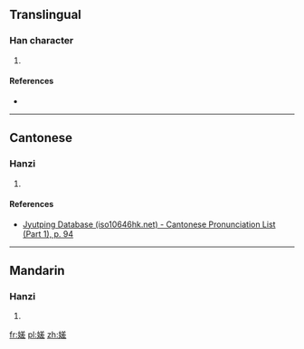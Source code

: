 ==Translingual==

===Han character===
{{Han char|rn=38|rad=女|as=10|sn=13|four=|canj=VTQM|ids=⿰女差}}

# {{defn|Han|sort=女10}}

====References====
* {{Han ref|kx=0268.380|dkj=06607|dj=0536.110|hdz=21073.050|uh=5AC5|ud=23237}}

----

==Cantonese==

===Hanzi===
{{yue-hanzi|jyut=[[ze1]]|y=je1}}

# {{defn|lang=yue|sort=女10}}

====References====
* [http://www.iso10646hk.net/jp/document/download.jsp Jyutping Database (iso10646hk.net) - Cantonese Pronunciation List (Part 1), p. 94]

----

==Mandarin==

===Hanzi===
{{cmn-hanzi|pin=[[jiē]] ([[jie1]])|wg=chieh<sup>1</sup>}}

# {{defn|lang=cmn|sort=女10}}

[[fr:嫅]]
[[pl:嫅]]
[[zh:嫅]]